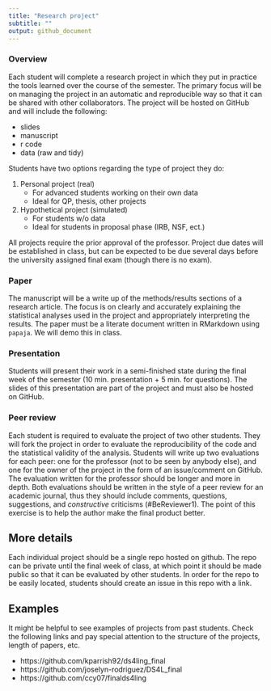```yaml
---
title: "Research project"
subtitle: ""
output: github_document
---
```


### Overview

Each student will complete a research project in which they put in practice the tools learned over the course of the semester. 
The primary focus will be on managing the project in an automatic and reproducible way so that it can be shared with other collaborators. 
The project will be hosted on GitHub and will include the following:

- slides
- manuscript
- r code
- data (raw and tidy)

Students have two options regarding the type of project they do:

1. Personal project (real)
    - For advanced students working on their own data
    - Ideal for QP, thesis, other projects
2. Hypothetical project (simulated)
    - For students w/o data
    - Ideal for students in proposal phase (IRB, NSF, ect.)

All projects require the prior approval of the professor. 
Project due dates will be established in class, but can be expected to be due several days before the university assigned final exam (though there is no exam).

### Paper

The manuscript will be a write up of the methods/results sections of a research  article. 
The focus is on clearly and accurately explaining the statistical analyses used in the project and appropriately interpreting the results. 
The paper must be a literate document written in RMarkdown using `papaja`. 
We will demo this in class.

### Presentation

Students will present their work in a semi-finished state during the final week of the semester (10 min. presentation + 5 min. for questions). 
The slides of this presentation are part of the project and must also be hosted on GitHub.

### Peer review

Each student is required to evaluate the project of two other students. 
They will fork the project in order to evaluate the reproducibility of the code and the statistical validity of the analysis. 
Students will write up two evaluations for each peer: one for the professor (not to be seen by anybody else), and one for the owner of the project in the form of an issue/comment on GitHub. 
The evaluation written for the professor should be longer and more in depth. 
Both evaluations should be written in the style of a peer review for an academic journal, thus they should include comments, questions, suggestions, and *constructive* criticisms (\#BeReviewer1). 
The point of this exercise is to help the author make the final product better.

## More details

Each individual project should be a single repo hosted on github. 
The repo can be private until the final week of class, at which point it should be made public so that it can be evaluated by other students. 
In order for the repo to be easily located, students should create an issue in this repo with a link.

## Examples

It might be helpful to see examples of projects from past students. 
Check the following links and pay special attention to the structure of the projects, length of papers, etc. 

- https://github.com/kparrish92/ds4ling_final
- https://github.com/joselyn-rodriguez/DS4L_final
- https://github.com/ccy07/finalds4ling
